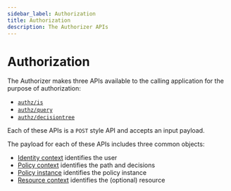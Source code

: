 ```yaml
---
sidebar_label: Authorization
title: Authorization
description: The Authorizer APIs
---
```


# Authorization

The Authorizer makes three APIs available to the calling application for the purpose of
authorization:

- [`authz/is`](is)
- [`authz/query`](query)
- [`authz/decisiontree`](decisiontree)

Each of these APIs is a `POST` style API and accepts an input payload.

The payload for each of these APIs includes three common objects:

- [Identity context](identity-context) identifies the user
- [Policy context](policy-context) identifies the path and decisions
- [Policy instance](policy-instance) identifies the policy instance
- [Resource context](resource-context) identifies the (optional) resource
